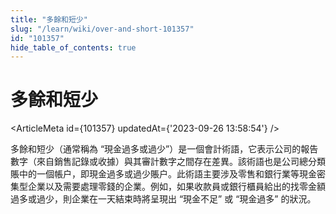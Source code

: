 ```yaml
---
title: "多餘和短少"
slug: "/learn/wiki/over-and-short-101357"
id: "101357"
hide_table_of_contents: true
---
```



# 多餘和短少

<ArticleMeta id={101357} updatedAt={'2023-09-26 13:58:54'} />
<div className='border-solid border-b border-t-0 my-4 border-[var(--ifm-color-gray-300)]' />

多餘和短少（通常稱為 “現金過多或過少”）是一個會計術語，它表示公司的報告數字（來自銷售記錄或收據）與其審計數字之間存在差異。該術語也是公司總分類賬中的一個帳户，即現金過多或過少賬户。此術語主要涉及零售和銀行業等現金密集型企業以及需要處理零錢的企業。例如，如果收款員或銀行櫃員給出的找零金額過多或過少，則企業在一天結束時將呈現出 “現金不足” 或 “現金過多” 的狀況。
